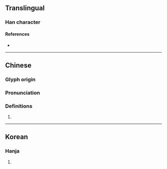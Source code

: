{{character info/new}}
==Translingual==

===Han character===
{{Han char|rn=94|rad=犬|as=03|sn=6|four=|canj=KHPI|ids=⿰犭勺}}

====References====
* {{Han ref|kx=0706.150|dkj=20249|dj=1119.070|hdz=21333.080|uh=72B3|ud=29363}}

----

==Chinese==
{{zh-forms}}

===Glyph origin===
{{Han etym}}

===Pronunciation===
{{zh-pron
|m=zhuó
|c=
|mc=y
|oc=y
|cat=
}}

===Definitions===
{{zh-hanzi}}

# {{rfdef|zh}}

----

==Korean==

===Hanja===
{{ko-hanja|hangeul=작|eumhun=}}

# {{defn|lang=ko|sort=犬03}}